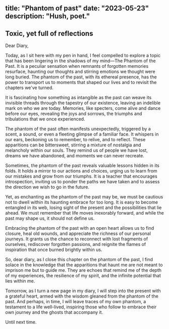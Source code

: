 title: "Phantom of past"
date: "2023-05-23"
description: "Hush, poet."
---

## Toxic, yet full of reflections

Dear Diary,

Today, as I sit here with my pen in hand, I feel compelled to explore a topic that has been lingering in the shadows of my mind—The Phantom of the Past. It is a peculiar sensation when remnants of forgotten memories resurface, haunting our thoughts and stirring emotions we thought were long buried. The phantom of the past, with its ethereal presence, has the power to transport us to moments that shaped our lives and to revisit the chapters we've turned.

It is fascinating how something as intangible as the past can weave its invisible threads through the tapestry of our existence, leaving an indelible mark on who we are today. Memories, like specters, come alive and dance before our eyes, revealing the joys and sorrows, the triumphs and tribulations that we once experienced.

The phantom of the past often manifests unexpectedly, triggered by a scent, a sound, or even a fleeting glimpse of a familiar face. It whispers in our ears, beckoning us to remember, to relive, and to reflect. These apparitions can be bittersweet, stirring a mixture of nostalgia and melancholy within our souls. They remind us of people we have lost, dreams we have abandoned, and moments we can never recreate.

Sometimes, the phantom of the past reveals valuable lessons hidden in its folds. It holds a mirror to our actions and choices, urging us to learn from our mistakes and grow from our triumphs. It is a teacher that encourages introspection, inviting us to ponder the paths we have taken and to assess the direction we wish to go in the future.

Yet, as enchanting as the phantom of the past may be, we must be cautious not to dwell within its haunting embrace for too long. It is easy to become entangled in its web, losing sight of the present and the possibilities that lie ahead. We must remember that life moves inexorably forward, and while the past may shape us, it should not define us.

Embracing the phantom of the past with an open heart allows us to find closure, heal old wounds, and appreciate the richness of our personal journeys. It grants us the chance to reconnect with lost fragments of ourselves, rediscover forgotten passions, and reignite the flames of inspiration that once burned brightly within us.

So, dear diary, as I close this chapter on the phantom of the past, I find solace in the knowledge that the apparitions that haunt me are not meant to imprison me but to guide me. They are echoes that remind me of the depth of my experiences, the resilience of my spirit, and the infinite potential that lies within me.

Tomorrow, as I turn a new page in my diary, I will step into the present with a grateful heart, armed with the wisdom gleaned from the phantom of the past. And perhaps, in time, I will leave traces of my own phantom, a testament to a life well-lived, inspiring those who follow to embrace their own journey and the ghosts that accompany it.

Until next time.
